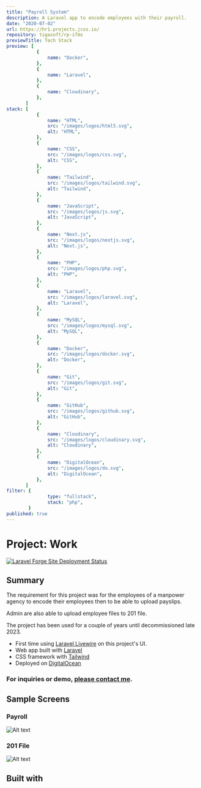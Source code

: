 ```yaml
---
title: "Payroll System"
description: A Laravel app to encode employees with their payroll.
date: "2020-07-02"
url: https://hr1.projects.jcos.io/
repository: tigasoft/rp-ifms
previewTitle: Tech Stack
preview: [
           {
               name: "Docker",
           },
           {
               name: "Laravel",
           },
           {
               name: "Cloudinary",
           },
       ]
stack: [
           {
               name: "HTML",
               src: "/images/logos/html5.svg",
               alt: "HTML",
           },
           {
               name: "CSS",
               src: "/images/logos/css.svg",
               alt: "CSS",
           },
           {
               name: "Tailwind",
               src: "/images/logos/tailwind.svg",
               alt: "Tailwind",
           },
           {
               name: "JavaScript",
               src: "/images/logos/js.svg",
               alt: "JavaScript",
           },
           {
               name: "Next.js",
               src: "/images/logos/nextjs.svg",
               alt: "Next.js",
           },
           {
               name: "PHP",
               src: "/images/logos/php.svg",
               alt: "PHP",
           },
           {
               name: "Laravel",
               src: "/images/logos/laravel.svg",
               alt: "Laravel",
           },
           {
               name: "MySQL",
               src: "/images/logos/mysql.svg",
               alt: "MySQL",
           },
           {
               name: "Docker",
               src: "/images/logos/docker.svg",
               alt: "Docker",
           },
           {
               name: "Git",
               src: "/images/logos/git.svg",
               alt: "Git",
           },
           {
               name: "GitHub",
               src: "/images/logos/github.svg",
               alt: "GitHub",
           },
           {
               name: "Cloudinary",
               src: "/images/logos/cloudinary.svg",
               alt: "Cloudinary",
           },
           {
               name: "DigitalOcean",
               src: "/images/logos/do.svg",
               alt: "DigitalOcean",
           },
       ]
filter: {
               type: "fullstack",
               stack: "php",
        }
published: true
---
```


# Project: Work


[![Laravel Forge Site Deployment Status](https://img.shields.io/endpoint?url=https%3A%2F%2Fforge.laravel.com%2Fsite-badges%2F8ad835a8-905d-472d-9873-658c878723d8&style=plastic)](https://forge.laravel.com/servers/733512/sites/2295041)


## Summary

The requirement for this project was for the employees of a manpower agency to encode their employees then to be able to upload payslips.

Admin are also able to upload employee files to 201 file.

The project has been used for a couple of years until decommissioned late 2023.

- First time using [Laravel Livewire](https://laravel-livewire.com/) on this project's UI.
- Web app built with [Laravel](https://laravel.com/)
- CSS framework with [Tailwind](https://tailwindcss.com)
- Deployed on [DigitalOcean](https://www.digitalocean.com/)

### For inquiries or demo, [please contact me](https://projects.jcos.io/contact).


## Sample Screens

### Payroll

![Alt text](https://res.cloudinary.com/langitlupakintoncloud/image/upload/v1711642906/projects.jcos.io/fzoqag9f5c0egpm0peva.png "Payroll")

### 201 File

![Alt text](https://res.cloudinary.com/langitlupakintoncloud/image/upload/v1711643629/projects.jcos.io/pxwanyiidvdse0tajdcy.png "201 File")


## Built with
